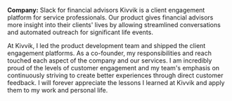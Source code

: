 **Company:** Slack for financial advisors
Kivvik is a client engagement platform for service professionals. Our product gives financial advisors more insight into their clients' lives by allowing streamlined conversations and automated outreach for significant life events.

At Kivvik, I led the product development team and shipped the client engagement platforms. As a co-founder, my responsibilities and reach touched each aspect of the company and our services. I am incredibly proud of the levels of customer engagement and my team's emphasis on continuously striving to create better experiences through direct customer feedback. I will forever appreciate the lessons I learned at Kivvik and apply them to my work and personal life.
